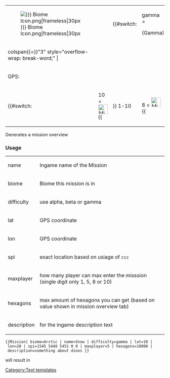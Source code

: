 <includeonly><onlyinclude><div class="mission">
{|class="mission-main"
|-
| [[File:{{{biome|}}} Biome Icon.png|frameless|30px]] || <div class="mission-dif-none">{{{name|}}}</div> 
|{{#switch: {{{difficulty|}}} 
|gamma = <div class="mission-dif-gamma"> (Gamma)</div> 
|beta = <div class="mission-dif-beta"> (Beta)</div> 
|alpha = <div class="mission-dif-alpha"> (Alpha)</div> 
| &nbsp;
}}
|-
| colspan{{=}}"3" style="overflow-wrap: break-word;" | {{{description|}}}
|-
|GPS: 
| {{{lat|}}} &nbsp; {{{lon|}}} 
| {{Console|cheat spi {{{spi|}}} }}
|-
|{{#switch: {{{maxplayer|}}} 
|10 = [[File:Missions_MultiplayerIcon.png|frameless|30px]] {{!!}} 1-10 
|8 = [[File:Missions_MultiplayerIcon.png|frameless|30px]] {{!!}} 1-8 
|5 = [[File:Missions_MultiplayerIcon.png|frameless|30px]] {{!!}} 1-5 
|1 = [[File:Missions_SinglePlayerIcon.png|frameless|30px]] {{!!}} 1 
|#default = &nbsp; {{!!}} &nbsp;
}} 
| style="text-align: right;" |{{{hexagons|}}} &nbsp; [[File:Hexagon Icon.png|frameless|30px]]
|}</div></onlyinclude></includeonly>
<noinclude>
Generates a mission overview 
===Usage===

<table class="wikitable">
<tr><td>name</td><td>Ingame name of the Mission</td></tr>
<tr><td>biome</td><td>Biome this mission is in</td></tr>
<tr><td>difficulty</td><td>use alpha, beta or gamma</td></tr>
<tr><td>lat</td><td>GPS coordinate</td></tr>
<tr><td>lon</td><td>GPS coordinate</td></tr>
<tr><td>spi</td><td>exact location based on usiage of <code>ccc</code></td></tr>
<tr><td>maxplayer</td><td>how many player can max enter the misssion (single digit only 1, 5, 8 or 10)</td></tr>
<tr><td>hexagons</td><td>max amount of hexagons you can get (based on value shown in mission overview tab)</td></tr>
<tr><td>description</td><td>for the ingame description text</td></tr>
</table>


 <nowiki>{{Mission| biome=Arctic | name=Snow | difficulty=gamma | lat=10 | lon=20 | spi=1545 5448 5451 0 0 | maxplayer=5 | hexagons=10000 | description=something about dinos }}</nowiki>
will result in 
{{Mission| biome=Arctic | name=Snow | difficulty=gamma | lat=10 | lon=20 | spi=1545 5448 5451 0 0 | maxplayer=5 | hexagons=10000 |  description=something about dinos }}


[[Category:Text templates]]</noinclude>

